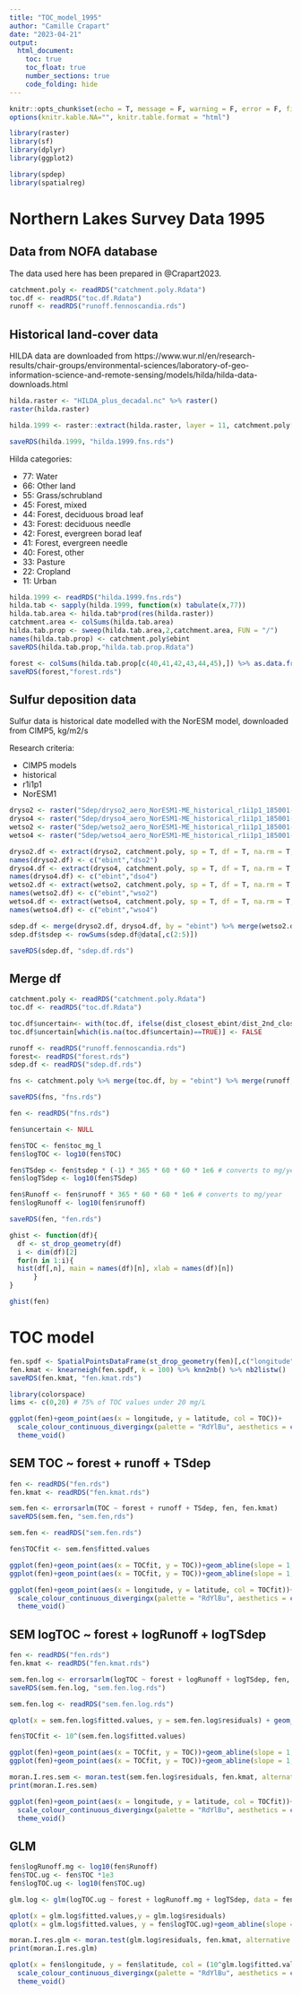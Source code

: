 ```yaml
---
title: "TOC_model_1995"
author: "Camille Crapart"
date: "2023-04-21"
output: 
  html_document:
    toc: true
    toc_float: true
    number_sections: true
    code_folding: hide
---
```


```r
knitr::opts_chunk$set(echo = T, message = F, warning = F, error = F, fig.align = "center", collapse = T)
options(knitr.kable.NA="", knitr.table.format = "html")
```

```r
library(raster)
library(sf)
library(dplyr)
library(ggplot2)

library(spdep)
library(spatialreg)


```

# Northern Lakes Survey Data 1995


## Data from NOFA database

The data used here has been prepared in @Crapart2023.

```r
catchment.poly <- readRDS("catchment.poly.Rdata")
toc.df <- readRDS("toc.df.Rdata")
runoff <- readRDS("runoff.fennoscandia.rds")
```

## Historical land-cover data

HILDA data are downloaded from https://www.wur.nl/en/research-results/chair-groups/environmental-sciences/laboratory-of-geo-information-science-and-remote-sensing/models/hilda/hilda-data-downloads.html

```r
hilda.raster <- "HILDA_plus_decadal.nc" %>% raster()
raster(hilda.raster)

hilda.1999 <- raster::extract(hilda.raster, layer = 11, catchment.poly[1,])

saveRDS(hilda.1999, "hilda.1999.fns.rds")

```

Hilda categories:

* 77: Water
* 66: Other land
* 55: Grass/schrubland
* 45: Forest, mixed
* 44: Forest, deciduous broad leaf
* 43: Forest: deciduous needle
* 42: Forest, evergreen borad leaf
* 41: Forest, evergreen needle
* 40: Forest, other
* 33: Pasture
* 22: Cropland
* 11: Urban

```r
hilda.1999 <- readRDS("hilda.1999.fns.rds")
hilda.tab <- sapply(hilda.1999, function(x) tabulate(x,77))
hilda.tab.area <- hilda.tab*prod(res(hilda.raster))
catchment.area <- colSums(hilda.tab.area)
hilda.tab.prop <- sweep(hilda.tab.area,2,catchment.area, FUN = "/")
names(hilda.tab.prop) <- catchment.poly$ebint
saveRDS(hilda.tab.prop,"hilda.tab.prop.Rdata")

forest <- colSums(hilda.tab.prop[c(40,41,42,43,44,45),]) %>% as.data.frame() %>% setNames("forest") %>% tibble::rownames_to_column(var = "ebint")
saveRDS(forest,"forest.rds")
```

## Sulfur deposition data

Sulfur data is historical date modelled with the NorESM model, downloaded from CIMP5, kg/m2/s

Research criteria: 

* CIMP5 models
* historical
* r1i1p1
* NorESM1

```r
dryso2 <- raster("Sdep/dryso2_aero_NorESM1-ME_historical_r1i1p1_185001-200512.nc") %>% stack(bands = c(1741:1752)) # year 1995
dryso4 <- raster("Sdep/dryso4_aero_NorESM1-ME_historical_r1i1p1_185001-200512.nc") %>% stack(bands = c(1741:1752))
wetso2 <- raster("Sdep/wetso2_aero_NorESM1-ME_historical_r1i1p1_185001-200512.nc") %>% stack(bands = c(1741:1752))
wetso4 <- raster("Sdep/wetso4_aero_NorESM1-ME_historical_r1i1p1_185001-200512.nc") %>% stack(bands = c(1741:1752))

dryso2.df <- extract(dryso2, catchment.poly, sp = T, df = T, na.rm = T, fun = mean)
names(dryso2.df) <- c("ebint","dso2")
dryso4.df <- extract(dryso4, catchment.poly, sp = T, df = T, na.rm = T, fun = mean)
names(dryso4.df) <- c("ebint","dso4")
wetso2.df <- extract(wetso2, catchment.poly, sp = T, df = T, na.rm = T, fun = mean)
names(wetso2.df) <- c("ebint","wso2")
wetso4.df <- extract(wetso4, catchment.poly, sp = T, df = T, na.rm = T, fun = mean)
names(wetso4.df) <- c("ebint","wso4")

sdep.df <- merge(dryso2.df, dryso4.df, by = "ebint") %>% merge(wetso2.df, by = "ebint") %>% merge(wetso4.df, by = "ebint")
sdep.df$tsdep <- rowSums(sdep.df@data[,c(2:5)])

saveRDS(sdep.df, "sdep.df.rds")
```

## Merge df

```r
catchment.poly <- readRDS("catchment.poly.Rdata")
toc.df <- readRDS("toc.df.Rdata")

toc.df$uncertain<- with(toc.df, ifelse(dist_closest_ebint/dist_2nd_closest_ebint > 0.5, FALSE, TRUE))
toc.df$uncertain[which(is.na(toc.df$uncertain)==TRUE)] <- FALSE

runoff <- readRDS("runoff.fennoscandia.rds")
forest<- readRDS("forest.rds")
sdep.df <- readRDS("sdep.df.rds")

fns <- catchment.poly %>% merge(toc.df, by = "ebint") %>% merge(runoff, by = "ebint") %>% merge(forest, by = "ebint") %>% merge(sdep.df, by = "ebint") %>% filter(uncertain == FALSE) %>% filter(toc_mg_l >= 0) %>% filter(runoff > 0) %>% filter(!is.na(forest))

saveRDS(fns, "fns.rds")
```

```r
fen <- readRDS("fns.rds")

fen$uncertain <- NULL

fen$TOC <- fen$toc_mg_l
fen$logTOC <- log10(fen$TOC)

fen$TSdep <- fen$tsdep * (-1) * 365 * 60 * 60 * 1e6 # converts to mg/year
fen$logTSdep <- log10(fen$TSdep)

fen$Runoff <- fen$runoff * 365 * 60 * 60 * 1e6 # converts to mg/year
fen$logRunoff <- log10(fen$runoff)

saveRDS(fen, "fen.rds")

```


```r
ghist <- function(df){
  df <- st_drop_geometry(df)
  i <- dim(df)[2]
  for(n in 1:i){
  hist(df[,n], main = names(df)[n], xlab = names(df)[n])
      }
}

ghist(fen)
```

# TOC model

```r
fen.spdf <- SpatialPointsDataFrame(st_drop_geometry(fen)[,c("longitude","latitude")], st_drop_geometry(fen))
fen.kmat <- knearneigh(fen.spdf, k = 100) %>% knn2nb() %>% nb2listw()
saveRDS(fen.kmat, "fen.kmat.rds")
```

```r
library(colorspace)
lims <- c(0,20) # 75% of TOC values under 20 mg/L

ggplot(fen)+geom_point(aes(x = longitude, y = latitude, col = TOC))+
  scale_colour_continuous_divergingx(palette = "RdYlBu", aesthetics = c("col"), mid = 10, rev = T, limits = lims, na.value = "black")+
  theme_void()

```

## SEM TOC ~ forest + runoff + TSdep

```r
fen <- readRDS("fen.rds")
fen.kmat <- readRDS("fen.kmat.rds")

sem.fen <- errorsarlm(TOC ~ forest + runoff + TSdep, fen, fen.kmat)
saveRDS(sem.fen, "sem.fen,rds")
```

```r
sem.fen <- readRDS("sem.fen.rds")

fen$TOCfit <- sem.fen$fitted.values

ggplot(fen)+geom_point(aes(x = TOCfit, y = TOC))+geom_abline(slope = 1, intercept = 0, lty = 2)
ggplot(fen)+geom_point(aes(x = TOCfit, y = TOC))+geom_abline(slope = 1, intercept = 0, lty = 2)+coord_trans(x= "log10", y = "log10")
```

```r
ggplot(fen)+geom_point(aes(x = longitude, y = latitude, col = TOCfit))+
  scale_colour_continuous_divergingx(palette = "RdYlBu", aesthetics = c("col"), mid = 10, rev = T, limits = lims)+
  theme_void()
```

## SEM logTOC ~ forest + logRunoff + logTSdep

```r
fen <- readRDS("fen.rds")
fen.kmat <- readRDS("fen.kmat.rds")

sem.fen.log <- errorsarlm(logTOC ~ forest + logRunoff + logTSdep, fen, fen.kmat)
saveRDS(sem.fen.log, "sem.fen.log.rds")
```

```r
sem.fen.log <- readRDS("sem.fen.log.rds")

qplot(x = sem.fen.log$fitted.values, y = sem.fen.log$residuals) + geom_point()

fen$TOCfit <- 10^(sem.fen.log$fitted.values)

ggplot(fen)+geom_point(aes(x = TOCfit, y = TOC))+geom_abline(slope = 1, intercept = 0, lty = 2)
ggplot(fen)+geom_point(aes(x = TOCfit, y = TOC))+geom_abline(slope = 1, intercept = 0, lty = 2)+coord_trans(x= "log10", y = "log10")

moran.I.res.sem <- moran.test(sem.fen.log$residuals, fen.kmat, alternative = "two.sided")
print(moran.I.res.sem)
```

```r
ggplot(fen)+geom_point(aes(x = longitude, y = latitude, col = TOCfit))+
  scale_colour_continuous_divergingx(palette = "RdYlBu", aesthetics = c("col"), mid = 10, rev = T, limits = lims, na.value = "black")+
  theme_void()
```

## GLM 

```r
fen$logRunoff.mg <- log10(fen$Runoff)
fen$TOC.ug <- fen$TOC *1e3
fen$logTOC.ug <- log10(fen$TOC.ug)

glm.log <- glm(logTOC.ug ~ forest + logRunoff.mg + logTSdep, data = fen, family = Gamma(link = "identity"))

qplot(x = glm.log$fitted.values,y = glm.log$residuals)
qplot(x = glm.log$fitted.values, y = fen$logTOC.ug)+geom_abline(slope = 1, intercept = 0, lty = 2)

moran.I.res.glm <- moran.test(glm.log$residuals, fen.kmat, alternative = "two.sided")
print(moran.I.res.glm)

qplot(x = fen$longitude, y = fen$latitude, col = (10^glm.log$fitted.values)*1e-3)+geom_point()+
  scale_colour_continuous_divergingx(palette = "RdYlBu", aesthetics = c("col"), mid = 10, rev = T, limits = lims, na.value = "black")+
  theme_void()
```

